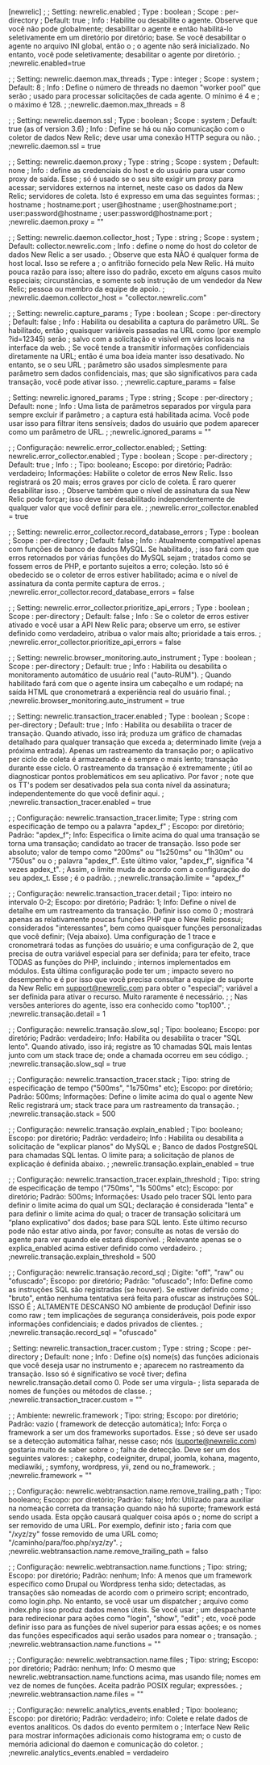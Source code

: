 \[newrelic] ; ; Setting: newrelic.enabled ; Type : boolean ; Scope : per-directory ; Default: true ; Info : Habilite ou desabilite o agente. Observe que você não pode globalmente; desabilitar o agente e então habilitá-lo seletivamente em um diretório por diretório; base. Se você desabilitar o agente no arquivo INI global, então o ; o agente não será inicializado. No entanto, você pode seletivamente; desabilitar o agente por diretório. ; ;newrelic.enabled=true

; ; Setting: newrelic.daemon.max_threads ; Type : integer ; Scope : system ; Default: 8 ; Info : Define o número de threads no daemon "worker pool" que serão ; usado para processar solicitações de cada agente. O mínimo é 4 e ; o máximo é 128. ; ;newrelic.daemon.max_threads = 8

; ; Setting: newrelic.daemon.ssl ; Type : boolean ; Scope : system ; Default: true (as of version 3.6) ; Info : Define se há ou não comunicação com o coletor de dados New Relic; deve usar uma conexão HTTP segura ou não. ; ;newrelic.daemon.ssl = true

; ; Setting: newrelic.daemon.proxy ; Type : string ; Scope : system ; Default: none ; Info : define as credenciais do host e do usuário para usar como proxy de saída. Esse ; só é usado se o seu site exigir um proxy para acessar; servidores externos na internet, neste caso os dados da New Relic; servidores de coleta. Isto é expresso em uma das seguintes formas: ; hostname ; hostname:port ; user@hostname ; user@hostname:port ; user:password@hostname ; user:password@hostname:port ; ;newrelic.daemon.proxy = ""

; ; Setting: newrelic.daemon.collector_host ; Type : string ; Scope : system ; Default: collector.newrelic.com ; Info : define o nome do host do coletor de dados New Relic a ser usado. ; Observe que esta NÃO é qualquer forma de host local. Isso se refere a ; o anfitrião fornecido pela New Relic. Há muito pouca razão para isso; altere isso do padrão, exceto em alguns casos muito especiais; circunstâncias, e somente sob instrução de um vendedor da New Relic; pessoa ou membro da equipe de apoio. ; ;newrelic.daemon.collector_host = "collector.newrelic.com"

; ; Setting: newrelic.capture_params ; Type : boolean ; Scope : per-directory ; Default: false ; Info : Habilita ou desabilita a captura do parâmetro URL. Se habilitado, então ; quaisquer variáveis passadas na URL como (por exemplo ?id=12345) serão ; salvo com a solicitação e visível em vários locais na interface da web. ; Se você tende a transmitir informações confidenciais diretamente na URL; então é uma boa ideia manter isso desativado. No entanto, se o seu URL ; parâmetro são usados simplesmente para parâmetro sem dados confidenciais, mas; que são significativos para cada transação, você pode ativar isso. ; ;newrelic.capture_params = false

; Setting: newrelic.ignored_params ; Type : string ; Scope : per-directory ; Default: none ; Info : Uma lista de parâmetros separados por vírgula para sempre excluir if parâmetro ; a captura está habilitada acima. Você pode usar isso para filtrar itens sensíveis; dados do usuário que podem aparecer como um parâmetro de URL. ; ;newrelic.ignored_params = ""

; ; Configuração: newrelic.error_collector.enabled; ; Setting: newrelic.error_collector.enabled ; Type : boolean ; Scope : per-directory ; Default: true ; Info : ; Tipo: booleano; Escopo: por diretório; Padrão: verdadeiro; Informações: Habilite o coletor de erros New Relic. Isso registrará os 20 mais; erros graves por ciclo de coleta. É raro querer desabilitar isso. ; Observe também que o nível de assinatura da sua New Relic pode forçar; isso deve ser desabilitado independentemente de qualquer valor que você definir para ele. ; ;newrelic.error_collector.enabled = true

; ; Setting: newrelic.error_collector.record_database_errors ; Type : boolean ; Scope : per-directory ; Default: false ; Info : Atualmente compatível apenas com funções de banco de dados MySQL. Se habilitado, ; isso fará com que erros retornados por várias funções do MySQL sejam ; tratados como se fossem erros de PHP, e portanto sujeitos a erro; coleção. Isto só é obedecido se o coletor de erros estiver habilitado; acima e o nível de assinatura da conta permite captura de erros. ; ;newrelic.error_collector.record_database_errors = false

; ; Setting: newrelic.error_collector.prioritize_api_errors ; Type : boolean ; Scope : per-directory ; Default: false ; Info : Se o coletor de erros estiver ativado e você usar a API New Relic para; observe um erro, se estiver definido como verdadeiro, atribua o valor mais alto; prioridade a tais erros. ; ;newrelic.error_collector.prioritize_api_errors = false

; ; Setting: newrelic.browser_monitoring.auto_instrument ; Type : boolean ; Scope : per-directory ; Default: true ; Info : Habilita ou desabilita o monitoramento automático de usuário real ("auto-RUM"). ; Quando habilitado fará com que o agente insira um cabeçalho e um rodapé; na saída HTML que cronometrará a experiência real do usuário final. ; ;newrelic.browser_monitoring.auto_instrument = true

; ; Setting: newrelic.transaction_tracer.enabled ; Type : boolean ; Scope : per-directory ; Default: true ; Info : Habilita ou desabilita o tracer de transação. Quando ativado, isso irá; produza um gráfico de chamadas detalhado para qualquer transação que exceda a; determinado limite (veja a próxima entrada). Apenas um rastreamento da transação por; o aplicativo per ciclo de coleta é armazenado e é sempre o mais lento; transação durante esse ciclo. O rastreamento da transação é extremamente ; útil ao diagnosticar pontos problemáticos em seu aplicativo. Por favor ; note que os TT's podem ser desativados pela sua conta nível da assinatura; independentemente do que você definir aqui. ; ;newrelic.transaction_tracer.enabled = true

; ; Configuração: newrelic.transaction_tracer.limite; Type : string com especificação de tempo ou a palavra "apdex_f" ; Escopo: por diretório; Padrão: "apdex_f"; Info: Especifica o limite acima do qual uma transação se torna uma transação; candidato ao tracer de transação. Isso pode ser absoluto; valor de tempo como "200ms" ou "1s250ms" ou "1h30m" ou "750us" ou o ; palavra "apdex_f". Este último valor, "apdex_f", significa "4 vezes apdex_t". ; Assim, o limite muda de acordo com a configuração do seu apdex_t. Esse ; é o padrão. ; ;newrelic.transação.limite = "apdex_f"

; ; Configuração: newrelic.transaction_tracer.detail ; Tipo: inteiro no intervalo 0-2; Escopo: por diretório; Padrão: 1; Info: Define o nível de detalhe em um rastreamento da transação. Definir isso como 0 ; mostrará apenas as relativamente poucas funções PHP que o New Relic possui; considerados "interessantes", bem como quaisquer funções personalizadas que você definir; (Veja abaixo). Uma configuração de 1 trace e cronometrará todas as funções do usuário; e uma configuração de 2, que precisa de outra variável especial para ser definida; para ter efeito, trace TODAS as funções do PHP, incluindo ; internos implementados em módulos. Esta última configuração pode ter um ; impacto severo no desempenho e é por isso que você precisa consultar a equipe de suporte da New Relic em [support@newrelic.com](mailto:support@newrelic.com) para obter o "especial"; variável a ser definida para ativar o recurso. Muito raramente é necessário. ; ; Nas versões anteriores do agente, isso era conhecido como "top100". ; ;newrelic.transação.detail = 1

; ; Configuração: newrelic.transação.slow_sql ; Tipo: booleano; Escopo: por diretório; Padrão: verdadeiro; Info: Habilita ou desabilita o tracer "SQL lento". Quando ativado, isso irá; registre as 10 chamadas SQL mais lentas junto com um stack trace de; onde a chamada ocorreu em seu código. ; ;newrelic.transação.slow_sql = true

; ; Configuração: newrelic.transaction_tracer.stack ; Tipo: string de especificação de tempo ("500ms", "1s750ms" etc); Escopo: por diretório; Padrão: 500ms; Informações: Define o limite acima do qual o agente New Relic registrará um; stack trace para um rastreamento da transação. ; ;newrelic.transação.stack = 500

; ; Configuração: newrelic.transação.explain_enabled ; Tipo: booleano; Escopo: por diretório; Padrão: verdadeiro; Info : Habilita ou desabilita a solicitação de "explicar planos" do MySQL e ; Banco de dados PostgreSQL para chamadas SQL lentas. O limite para; a solicitação de planos de explicação é definida abaixo. ; ;newrelic.transação.explain_enabled = true

; ; Configuração: newrelic.transaction_tracer.explain_threshold ; Tipo: string de especificação de tempo ("750ms", "1s 500ms" etc); Escopo: por diretório; Padrão: 500ms; Informações: Usado pelo tracer SQL lento para definir o limite acima do qual um SQL; declaração é considerada "lenta" e para definir o limite acima do qual; o tracer de transação solicitará um “plano explicativo” dos dados; base para SQL lento. Este último recurso pode não estar ativo ainda, por favor; consulte as notas de versão do agente para ver quando ele estará disponível. ; Relevante apenas se o explica_enabled acima estiver definido como verdadeiro. ; ;newrelic.transação.explain_threshold = 500

; ; Configuração: newrelic.transação.record_sql ; Digite: "off", "raw" ou "ofuscado"; Escopo: por diretório; Padrão: "ofuscado"; Info: Define como as instruções SQL são registradas (se houver). Se estiver definido como ; "bruto", então nenhuma tentativa será feita para ofuscar as instruções SQL. ISSO É ; ALTAMENTE DESCANSO NO ambiente de produção! Definir isso como raw ; tem implicações de segurança consideráveis, pois pode expor informações confidenciais; e dados privados de clientes. ; ;newrelic.transação.record_sql = "ofuscado"

; Setting: newrelic.transaction_tracer.custom ; Type : string ; Scope : per-directory ; Default: none ; Info : Define o(s) nome(s) das funções adicionais que você deseja usar no instrumento e ; aparecem no rastreamento da transação. Isso só é significativo se você tiver; defina newrelic.transação.detail como 0. Pode ser uma vírgula- ; lista separada de nomes de funções ou métodos de classe. ; ;newrelic.transaction_tracer.custom = ""

; ; Ambiente: newrelic.framework ; Tipo: string; Escopo: por diretório; Padrão: vazio ( framework de detecção automática); Info: Força o framework a ser um dos frameworks suportados. Esse ; só deve ser usado se a detecção automática falhar, nesse caso; nós ([suporte@newrelic.com](mailto:support@newrelic.com)) gostaria muito de saber sobre o ; falha de detecção. Deve ser um dos seguintes valores: ; cakephp, codeigniter, drupal, joomla, kohana, magento, mediawiki, ; symfony, wordpress, yii, zend ou no_framework. ; ;newrelic.framework = ""

; ; Configuração: newrelic.webtransaction.name.remove_trailing_path ; Tipo: booleano; Escopo: por diretório; Padrão: falso; Info: Utilizado para auxiliar na nomeação correta da transação quando não há suporte; framework está sendo usada. Esta opção causará qualquer coisa após o ; nome do script a ser removido de uma URL. Por exemplo, definir isto ; faria com que "/xyz/zy" fosse removido de uma URL como; "/caminho/para/foo.php/xyz/zy". ; ;newrelic.webtransaction.name.remove_trailing_path = falso

; ; Configuração: newrelic.webtransaction.name.functions ; Tipo: string; Escopo: por diretório; Padrão: nenhum; Info: A menos que um framework específico como Drupal ou Wordpress tenha sido; detectadas, as transações são nomeadas de acordo com o primeiro script; encontrado, como login.php. No entanto, se você usar um dispatcher ; arquivo como index.php isso produz dados menos úteis. Se você usar ; um despachante para redirecionar para ações como "login", "show", "edit" ; etc, você pode definir isso para as funções de nível superior para essas ações; e os nomes das funções especificados aqui serão usados para nomear o ; transação. ; ;newrelic.webtransaction.name.functions = ""

; ; Configuração: newrelic.webtransaction.name.files ; Tipo: string; Escopo: por diretório; Padrão: nenhum; Info: O mesmo que newrelic.webtransaction.name.functions acima, mas usando file; nomes em vez de nomes de funções. Aceita padrão POSIX regular; expressões. ; ;newrelic.webtransaction.name.files = ""

; ; Configuração: newrelic.analytics_events.enabled ; Tipo: booleano; Escopo: por diretório; Padrão: verdadeiro; info: Colete e relate dados de eventos analíticos. Os dados do evento permitem o ; Interface New Relic para mostrar informações adicionais como histograma em; o custo de memória adicional do daemon e comunicação do coletor. ;  
;newrelic.analytics_events.enabled = verdadeiro